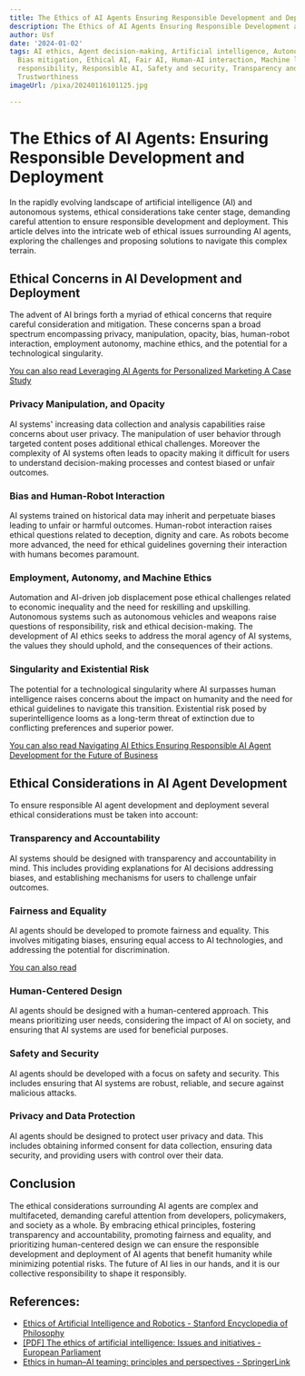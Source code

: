 ```yaml
---
title: The Ethics of AI Agents Ensuring Responsible Development and Deployment
description: The Ethics of AI Agents Ensuring Responsible Development and Deployment
author: Usf
date: '2024-01-02'
tags: AI ethics, Agent decision-making, Artificial intelligence, Autonomous systems,
  Bias mitigation, Ethical AI, Fair AI, Human-AI interaction, Machine learning, Moral
  responsibility, Responsible AI, Safety and security, Transparency and accountability,
  Trustworthiness
imageUrl: /pixa/20240116101125.jpg

---
```

# The Ethics of AI Agents: Ensuring Responsible  Development and Deployment

In the rapidly evolving landscape of  artificial intelligence  (AI)  and autonomous systems, ethical considerations take center stage, demanding careful  attention to ensure responsible development and deployment. This article delves into  the intricate web of ethical issues surrounding AI agents, exploring the challenges and proposing solutions to navigate this complex terrain.

## Ethical Concerns in AI Development and Deployment

The advent  of AI brings forth  a myriad of ethical concerns that require careful consideration  and mitigation. These concerns span a broad spectrum encompassing privacy, manipulation, opacity, bias, human-robot interaction, employment autonomy, machine ethics, and the  potential for a  technological singularity.

[You can also  read Leveraging AI Agents for  Personalized Marketing A Case  Study](Leveraging%20AI%20Agents%20for%20Personalized%20Marketing%20A%20Case%20Study)


### Privacy Manipulation, and Opacity

AI systems' increasing data collection  and  analysis capabilities raise concerns about user privacy. The manipulation of user behavior  through targeted content poses additional ethical  challenges. Moreover the complexity of AI systems often leads to opacity making it difficult for  users to understand decision-making processes and contest biased or unfair outcomes.

### Bias and Human-Robot Interaction

AI systems trained on historical data may inherit and perpetuate biases leading to unfair or harmful outcomes. Human-robot  interaction raises ethical questions related to deception, dignity and care.  As robots become more advanced, the need for ethical guidelines  governing  their interaction with humans becomes paramount.

### Employment,  Autonomy, and  Machine Ethics

Automation and AI-driven job displacement pose ethical  challenges  related to  economic inequality and the need for reskilling and upskilling. Autonomous systems such as autonomous vehicles and weapons raise questions of responsibility, risk and ethical decision-making.  The  development of AI ethics seeks  to address the moral agency of AI systems, the values they should uphold, and the consequences of  their actions.

###  Singularity and Existential Risk

The potential for  a technological singularity  where AI surpasses human intelligence raises concerns about the impact on humanity and the need for ethical guidelines to navigate this  transition. Existential risk posed by superintelligence looms as a long-term threat of extinction due to conflicting preferences  and superior power.

[You can also read Navigating AI Ethics Ensuring Responsible AI Agent Development for the Future of Business](Navigating%20AI%20Ethics%20Ensuring%20Responsible%20AI%20Agent%20Development%20for%20the%20Future%20of%20Business)


## Ethical Considerations in AI Agent Development

To ensure responsible AI agent development and deployment several ethical considerations must be taken into account:

###  Transparency and Accountability

AI systems should be designed with transparency and accountability in mind. This includes providing explanations for AI decisions addressing biases, and establishing  mechanisms for users to challenge  unfair outcomes.

###  Fairness and Equality

AI agents should be developed to promote fairness and equality. This involves mitigating biases, ensuring equal  access to AI technologies, and addressing the potential for discrimination.

[You can also read ]()


### Human-Centered Design

AI agents should be designed with a human-centered  approach. This means prioritizing user needs, considering the impact of AI on society, and ensuring  that AI systems are used for beneficial purposes.

### Safety and Security

AI agents should  be developed with a focus on safety and security. This includes ensuring that AI systems are robust, reliable, and secure against malicious  attacks.

### Privacy and Data Protection

AI agents should be  designed to protect user privacy and  data. This includes obtaining informed consent for data collection, ensuring data security, and providing users with control over their data.

##  Conclusion

The ethical considerations surrounding AI agents are complex and multifaceted, demanding careful attention from developers, policymakers, and society as a whole. By embracing  ethical principles,  fostering transparency and accountability,  promoting  fairness and equality, and prioritizing human-centered design we can ensure the responsible development  and deployment  of AI agents  that benefit humanity while minimizing potential risks. The future of AI lies in our  hands, and it is our  collective responsibility to shape it  responsibly.

## References:
- [Ethics of Artificial Intelligence and Robotics - Stanford Encyclopedia of Philosophy](https://plato.stanford.edu/entries/ethics-ai/)
- [[PDF] The ethics of artificial intelligence: Issues and initiatives - European Parliament](https://www.europarl.europa.eu/RegData/etudes/STUD/2020/634452/EPRS_STU(2020)634452_EN.pdf)
- [Ethics in human–AI teaming: principles and perspectives - SpringerLink](https://link.springer.com/article/10.1007/s43681-022-00214-z)

